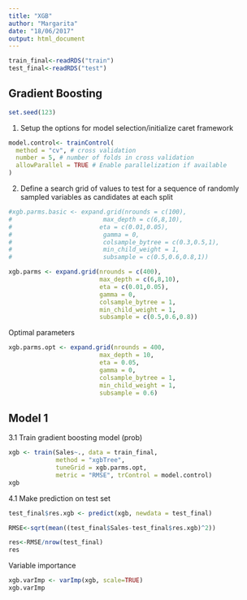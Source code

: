 ```yaml
---
title: "XGB"
author: "Margarita"
date: "18/06/2017"
output: html_document
---
```

```r
train_final<-readRDS("train")
test_final<-readRDS("test")
```

## Gradient Boosting ##
```r
set.seed(123)
```
1. Setup the options for model selection/initialize caret framework
```r
model.control<- trainControl(
  method = "cv", # cross validation
  number = 5, # number of folds in cross validation
  allowParallel = TRUE # Enable parallelization if available
)
```
2. Define a search grid of values to test for a sequence of randomly sampled variables as candidates at each split
```r
#xgb.parms.basic <- expand.grid(nrounds = c(100), 
#                         max_depth = c(6,8,10), 
#                        eta = c(0.01,0.05), 
#                         gamma = 0,
#                         colsample_bytree = c(0.3,0.5,1),
#                         min_child_weight = 1, 
#                         subsample = c(0.5,0.6,0.8,1))
```

```r
xgb.parms <- expand.grid(nrounds = c(400), 
                         max_depth = c(6,8,10), 
                         eta = c(0.01,0.05), 
                         gamma = 0,
                         colsample_bytree = 1,
                         min_child_weight = 1, 
                         subsample = c(0.5,0.6,0.8))
```

Optimal parameters
```r
xgb.parms.opt <- expand.grid(nrounds = 400, 
                         max_depth = 10, 
                         eta = 0.05, 
                         gamma = 0,
                         colsample_bytree = 1,
                         min_child_weight = 1, 
                         subsample = 0.6)
```


## Model 1 ##

3.1 Train gradient boosting model (prob)
```r
xgb <- train(Sales~., data = train_final,  
             method = "xgbTree",
             tuneGrid = xgb.parms.opt,
             metric = "RMSE", trControl = model.control)
xgb
```
4.1 Make prediction on test set
```r
test_final$res.xgb <- predict(xgb, newdata = test_final)
```

```r
RMSE<-sqrt(mean((test_final$Sales-test_final$res.xgb)^2))
```

```r
res<-RMSE/nrow(test_final)
res
```

Variable importance
```r
xgb.varImp <- varImp(xgb, scale=TRUE)
xgb.varImp
```